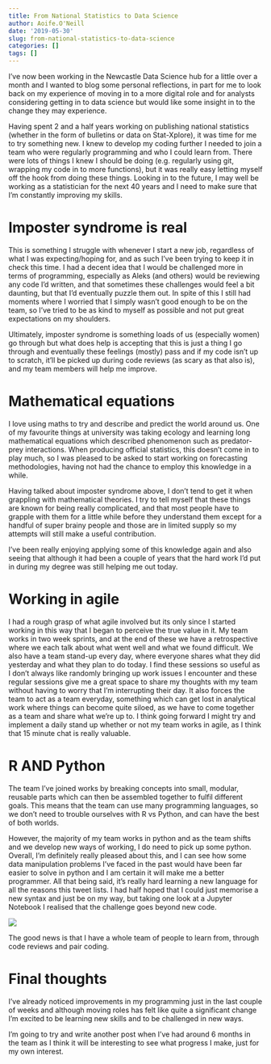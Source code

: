 ```yaml
---
title: From National Statistics to Data Science
author: Aoife.O'Neill
date: '2019-05-30'
slug: from-national-statistics-to-data-science
categories: []
tags: []
---
```


I've now been working in the Newcastle Data Science hub for a little over a month and I wanted to blog some personal reflections, in part for me to look back on my experience of moving in to a more digital role and for analysts considering getting in to data science but would like some insight in to the change they may experience.

Having spent 2 and a half years working on publishing national statistics (whether in the form of bulletins or data on Stat-Xplore), it was time for me to try something new. I knew to develop my coding further I needed to join a team who were regularly programming and who I could learn from. There were lots of things I knew I should be doing (e.g. regularly using git, wrapping my code in to more functions), but it was really easy letting myself off the hook from doing these things. Looking in to the future, I may well be working as a statistician for the next 40 years and I need to make sure that I'm constantly improving my skills.

# Imposter syndrome is real
This is something I struggle with whenever I start a new job, regardless of what I was expecting/hoping for, and as such I've been trying to keep it in check this time. I had a decent idea that I would be challenged more in terms of programming, especially as Aleks (and others) would be reviewing any code I'd written, and that sometimes these challenges would feel a bit daunting, but that I'd eventually puzzle them out. In spite of this I still had moments where I worried that I simply wasn't good enough to be on the team, so I've tried to be as kind to myself as possible and not put great expectations on my shoulders.

Ultimately, imposter syndrome is something loads of us (especially women) go through but what does help is accepting that this is just a thing I go through and eventually these feelings (mostly) pass and if my code isn't up to scratch, it'll be picked up during code reviews (as scary as that also is), and my team members will help me improve.

# Mathematical equations
I love using maths to try and describe and predict the world around us. One of my favourite things at university was taking ecology and learning long mathematical equations which described phenomenon such as predator-prey interactions. When producing official statistics, this doesn't come in to play much, so I was pleased to be asked to start working on forecasting methodologies, having not had the chance to employ this knowledge in a while.

Having talked about imposter syndrome above, I don't tend to get it when grappling with mathematical theories. I try to tell myself that these things are known for being really complicated, and that most people have to grapple with them for a little while before they understand them except for a handful of super brainy people and those are in limited supply so my attempts will still make a useful contribution.

I've been really enjoying applying some of this knowledge again and also seeing that although it had been a couple of years that the hard work I'd put in during my degree was still helping me out today.

# Working in agile
I had a rough grasp of what agile involved but its only since I started working in this way that I began to perceive the true value in it. My team works in two week sprints, and at the end of these we have a retrospective where we each talk about what went well and what we found difficult. We also have a team stand-up every day, where everyone shares what they did yesterday and what they plan to do today. I find these sessions so useful as I don't always like randomly bringing up work issues I encounter and these regular sessions give me a great space to share my thoughts with my team without having to worry that I'm interrupting their day. It also forces the team to act as a team everyday, something which can get lost in analytical work where things can become quite siloed, as we have to come together as a team and share what we're up to. I think going forward I might try and implement a daily stand up whether or not my team works in agile, as I think that 15 minute chat is really valuable.


# R AND Python
The team I've joined works by breaking concepts into small, modular, reusable parts which can then be assembled together to fulfil different goals. This means that the team can use many programming languages, so we don't need to trouble ourselves with R vs Python, and can have the best of both worlds.

However, the majority of my team works in python and as the team shifts and we develop new ways of working, I do need to pick up some python. Overall, I'm definitely really pleased about this, and I can see how some data manipulation problems I've faced in the past would have been far easier to solve in python and I am certain it will make me a better programmer.
All that being said, it's really hard learning a new language for all the reasons this tweet lists. I had half hoped that I could just memorise a new syntax and just be on my way, but taking one look at a Jupyter Notebook I realised that the challenge goes beyond new code.

![](/post/2019-05-30-from-national-statistics-to-data-science_files/Picture1.png)

The good news is that I have a whole team of people to learn from, through code reviews and pair coding.

# Final thoughts
I’ve already noticed improvements in my programming just in the last couple of weeks and although moving roles has felt like quite a significant change I’m excited to be learning new skills and to be challenged in new ways. 

I’m going to try and write another post when I’ve had around 6 months in the team as I think it will be interesting to see what progress I make, just for my own interest.